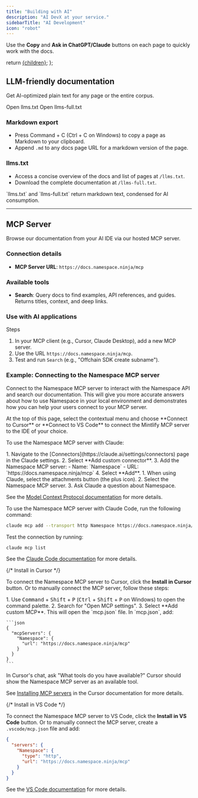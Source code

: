 ```yaml
---
title: "Building with AI"
description: "AI DevX at your service."
sidebarTitle: "AI Development"
icon: "robot"
---
```


<Note>
  Use the <strong>Copy</strong> and <strong>Ask in ChatGPT/Claude</strong> buttons on each page to quickly work with the docs.
</Note>

  return <a href={href} className="text-sm font-medium text-white dark:!text-zinc-950 bg-zinc-900 hover:bg-zinc-700 dark:bg-zinc-100 hover:dark:bg-zinc-300 rounded-full px-3.5 py-1.5 not-prose">{children}</a>;
};

## LLM-friendly documentation

Get AI-optimized plain text for any page or the entire corpus.

<PreviewButton href="/llms.txt">Open llms.txt</PreviewButton>
 <PreviewButton href="/llms-full.txt">Open llms-full.txt</PreviewButton>

### Markdown export

- Press Command + C (Ctrl + C on Windows) to copy a page as Markdown to your clipboard.
- Append `.md` to any docs page URL for a markdown version of the page.

### llms.txt

- Access a concise overview of the docs and list of pages at `/llms.txt`.
- Download the complete documentation at `/llms-full.txt`.


<Note>
  `llms.txt` and `llms-full.txt` return markdown text, condensed for AI consumption.
</Note>

---

##  MCP Server 

Browse our documentation from your AI IDE via our hosted MCP server.

### Connection details

- **MCP Server URL**: `https://docs.namespace.ninja/mcp`

### Available tools

- **Search**: Query docs to find examples, API references, and guides. Returns titles, context, and deep links.

### Use with AI applications

Steps
1. In your MCP client (e.g., Cursor, Claude Desktop), add a new MCP server.
2. Use the URL `https://docs.namespace.ninja/mcp`.
3. Test and run `Search` (e.g., "Offchain SDK create subname").


### Example: Connecting to the Namespace MCP server

Connect to the Namespace MCP server to interact with the Namespace API and search our documentation. This will give you more accurate answers about how to use Namespace in your local environment and demonstrates how you can help your users connect to your MCP server.

<Tabs>
<Tab title="Contextual menu">
  At the top of this page, select the contextual menu and choose **Connect to Cursor** or **Connect to VS Code** to connect the Mintlify MCP server to the IDE of your choice.
</Tab>
<Tab title="Claude">

To use the Namespace MCP server with Claude:

<Steps>
  <Step title="Add the Namespace MCP server to Claude">
    1. Navigate to the [Connectors](https://claude.ai/settings/connectors) page in the Claude settings. 
    2. Select **Add custom connector**.
    3. Add the Namespace MCP server:
      - Name: `Namespace`
      - URL: `https://docs.namespace.ninja/mcp`
    4. Select **Add**.
  </Step>
  <Step title="Access the MCP server in your chat">
    1. When using Claude, select the attachments button (the plus icon).
    2. Select the Namespace MCP server.
    3. Ask Claude a question about Namespace.
  </Step>
</Steps>

See the [Model Context Protocol documentation](https://modelcontextprotocol.io/docs/tutorials/use-remote-mcp-server#connecting-to-a-remote-mcp-server) for more details.

</Tab>
<Tab title="Claude Code">

To use the Namespace MCP server with Claude Code, run the following command:

```bash
claude mcp add --transport http Namespace https://docs.namespace.ninja/mcp
```

Test the connection by running:

```bash
claude mcp list
```

See the [Claude Code documentation](https://docs.anthropic.com/en/docs/claude-code/mcp#installing-mcp-servers) for more details.
</Tab>
<Tab title="Cursor">

{/* <PreviewButton href="cursor://anysphere.cursor-deeplink/mcp/install?name=Namespace&config=eyJ1cmwiOiJodHRwczovL2RvY3MubmF0aXZlLm5pbmJ1c3QubmluIn0=">Install in Cursor</PreviewButton> */}

To connect the Namespace MCP server to Cursor, click the **Install in Cursor** button. Or to manually connect the MCP server, follow these steps:

<Steps>
  <Step title="Open MCP settings">
    1. Use <kbd>Command</kbd> + <kbd>Shift</kbd> + <kbd>P</kbd> (<kbd>Ctrl</kbd> + <kbd>Shift</kbd> + <kbd>P</kbd> on Windows) to open the command palette.
    2. Search for "Open MCP settings".
    3. Select **Add custom MCP**. This will open the `mcp.json` file.
  </Step>
  <Step title="Configure the Namespace MCP server">
    In `mcp.json`, add:

    ```json
    {
      "mcpServers": {
        "Namespace": {
          "url": "https://docs.namespace.ninja/mcp"
        }
      }
    }
    ```
  </Step>
  <Step title="Test the connection">
    In Cursor's chat, ask "What tools do you have available?" Cursor should show the Namespace MCP server as an available tool.
  </Step>
</Steps>

See [Installing MCP servers](https://docs.cursor.com/en/context/mcp#installing-mcp-servers) in the Cursor documentation for more details.
</Tab>
<Tab title="VS Code">

{/* <PreviewButton href="https://vscode.dev/redirect/mcp/install?name=mintlify&config=%7B%22type%22%3A%22http%22%2C%22url%22%3A%22https%3A%2F%2Fmintlify.com%2Fdocs%2Fmcp%22%7D">Install in VS Code</PreviewButton> */}

To connect the Namespace MCP server to VS Code, click the **Install in VS Code** button. Or to manually connect the MCP server, create a `.vscode/mcp.json` file and add:

```json
{
  "servers": {
    "Namespace": {
      "type": "http",
      "url": "https://docs.namespace.ninja/mcp"
    }
  }
}
```

See the [VS Code documentation](https://code.visualstudio.com/docs/copilot/chat/mcp-servers) for more details.
</Tab>
</Tabs>
